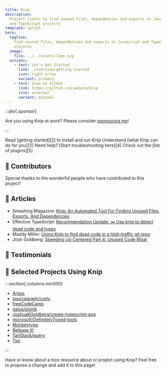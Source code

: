 ```yaml
---
title: Knip
description:
  Project linter to find unused files, dependencies and exports in JavaScript
  and TypeScript projects
template: splash
hero:
  tagline:
    Find unused files, dependencies and exports in JavaScript and TypeScript
    projects
  image:
    file: ../../assets/logo.svg
  actions:
    - text: Let's Get Started
      link: ./overview/getting-started
      icon: right-arrow
      variant: primary
    - text: View on GitHub
      link: https://github.com/webpro/knip
      icon: external
      variant: minimal
---
```



:::div{.sponsor}

Are you using Knip at work? Please consider [sponsoring me][1]!

:::

<CardGrid stagger>
  <Card title="Getting Started" icon="rocket">
    Read [getting started][2] to install and run Knip
  </Card>
  <Card title="Why Use Knip?" icon="approve-check">
    Understand [what Knip can do for you][3]
  </Card>
  <Card title="Troubleshooting" icon="warning">
    Need help? [Start troubleshooting here][4]
  </Card>
  <Card title="Plugins" icon="list-format">
    Check out the [list of plugins][5]
  </Card>
</CardGrid>

## 🧡 Contributors

Special thanks to the wonderful people who have contributed to this project!

<Contributors />

## 🧡 Articles

- Smashing Magazine: [Knip: An Automated Tool For Finding Unused Files, Exports,
  And Dependencies][6]
- Effective TypeScript: [Recommendation Update: ✂️ Use knip to detect dead code
  and types][7]
- Maddy Miller: [Using Knip to find dead code in a high-traffic git repo][8]
- Josh Goldberg: [Speeding Up Centered Part 4: Unused Code Bloat][9]

## 🧡 Testimonials

<Tweets />

## 🧡 Selected Projects Using Knip

:::section{.columns.min300}

- [Argos](https://github.com/argos-ci/argos)
- [sourcegraph/cody](https://github.com/sourcegraph/cody)
- [freeCodeCamp](https://github.com/freeCodeCamp/freeCodeCamp)
- [gajus/slonik](https://github.com/gajus/slonik)
- [JoshuaKGoldberg/create-typescript-app](https://github.com/JoshuaKGoldberg/create-typescript-app)
- [microsoft/DefinitelyTyped-tools](https://github.com/microsoft/DefinitelyTyped-tools)
- [Monkeytype](https://github.com/monkeytypegame/monkeytype)
- [Release It!](https://github.com/release-it/release-it)
- [TanStack/query](https://github.com/TanStack/query)
- [Tipi](https://github.com/runtipi/runtipi)

:::

Have or know about a nice resource about or project using Knip? Feel free to
propose a change and add it to this page!

[1]: https://github.com/sponsors/webpro
[2]: ./overview/getting-started.mdx
[3]: ./explanations/why-use-knip.md
[4]: ./guides/troubleshooting.md
[5]: ./reference/plugins.md
[6]:
  https://www.smashingmagazine.com/2023/08/knip-automated-tool-find-unused-files-exports-dependencies/
[7]: https://effectivetypescript.com/2023/07/29/knip/
[8]: https://madelinemiller.dev/blog/knip-dead-code/
[9]:
  https://www.joshuakgoldberg.com/blog/speeding-up-centered-part-4-unused-code-bloat/
